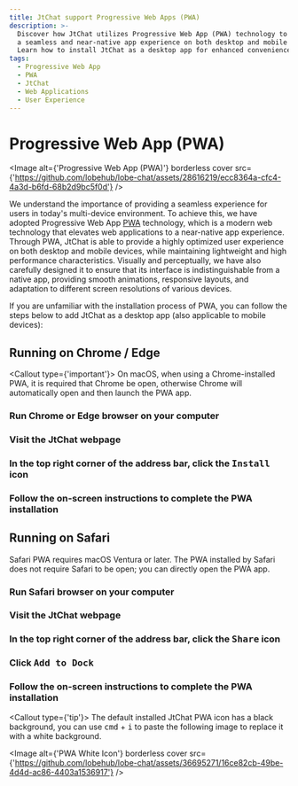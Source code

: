 ```yaml
---
title: JtChat support Progressive Web Apps (PWA)
description: >-
  Discover how JtChat utilizes Progressive Web App (PWA) technology to provide
  a seamless and near-native app experience on both desktop and mobile devices.
  Learn how to install JtChat as a desktop app for enhanced convenience.
tags:
  - Progressive Web App
  - PWA
  - JtChat
  - Web Applications
  - User Experience
---
```


# Progressive Web App (PWA)

<Image
  alt={'Progressive Web App (PWA)'}
  borderless
  cover
  src={'https://github.com/lobehub/lobe-chat/assets/28616219/ecc8364a-cfc4-4a3d-b6fd-68b2d9bc5f0d'}
/>

We understand the importance of providing a seamless experience for users in today's multi-device environment. To achieve this, we have adopted Progressive Web App [PWA](https://support.google.com/chrome/answer/9658361) technology, which is a modern web technology that elevates web applications to a near-native app experience. Through PWA, JtChat is able to provide a highly optimized user experience on both desktop and mobile devices, while maintaining lightweight and high performance characteristics. Visually and perceptually, we have also carefully designed it to ensure that its interface is indistinguishable from a native app, providing smooth animations, responsive layouts, and adaptation to different screen resolutions of various devices.

If you are unfamiliar with the installation process of PWA, you can follow the steps below to add JtChat as a desktop app (also applicable to mobile devices):

## Running on Chrome / Edge

<Callout type={'important'}>
  On macOS, when using a Chrome-installed PWA, it is required that Chrome be open, otherwise Chrome will automatically open and then launch the PWA app.
</Callout>

<Steps>

### Run Chrome or Edge browser on your computer

### Visit the JtChat webpage

### In the top right corner of the address bar, click the <kbd>Install</kbd> icon

### Follow the on-screen instructions to complete the PWA installation

</Steps>

## Running on Safari

Safari PWA requires macOS Ventura or later. The PWA installed by Safari does not require Safari to be open; you can directly open the PWA app.

<Steps>

### Run Safari browser on your computer

### Visit the JtChat webpage

### In the top right corner of the address bar, click the <kbd>Share</kbd> icon

### Click <kbd>Add to Dock</kbd>

### Follow the on-screen instructions to complete the PWA installation

</Steps>

<Callout type={'tip'}>
  The default installed JtChat PWA icon has a black background, you can use <kbd>cmd</kbd> + <kbd>i</kbd> to paste the following image to replace it with a white background.
</Callout>

<Image
  alt={'PWA White Icon'}
  borderless
  cover
  src={'https://github.com/lobehub/lobe-chat/assets/36695271/16ce82cb-49be-4d4d-ac86-4403a1536917'}
/>
